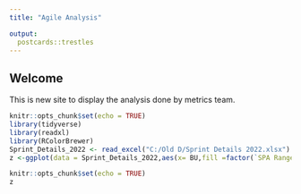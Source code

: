 ```yaml
---
title: "Agile Analysis"

output:
  postcards::trestles
---
```

 
## Welcome

This is new site to display the analysis done by metrics team.


```r
knitr::opts_chunk$set(echo = TRUE)
library(tidyverse)
library(readxl)
library(RColorBrewer)
Sprint_Details_2022 <- read_excel("C:/Old D/Sprint Details 2022.xlsx")
z <-ggplot(data = Sprint_Details_2022,aes(x= BU,fill =factor(`SPA Range`,levels = c("%SPA is >100%","%SPA is 100%","%SPA is >=90%, <100%","%SPA is >=70%, <90%","%SPA is <70%")))) +geom_bar(position = "fill") + scale_x_discrete(limits = c("NA","DCX","Sogeti","I&D","Germany","NL","Nordics","ER&D")) + theme_classic()+scale_fill_manual(name=NULL,breaks =c("%SPA is >100%","%SPA is 100%","%SPA is >=90%, <100%","%SPA is >=70%, <90%","%SPA is <70%"),values = c(brewer.pal(5,"Dark2"))) + scale_y_continuous(expand = c(0,0))+ylab("% Story Point Accpetance")
```
```r
knitr::opts_chunk$set(echo = TRUE)
z
```